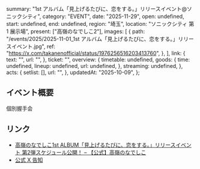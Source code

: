   summary: "1st アルバム「見上げるたびに、恋をする。」リリースイベント@ソニックシティ",
  category: "EVENT",
  date: "2025-11-29",
  open: undefined,
  start: undefined,
  end: undefined,
  region: "埼玉",
  location: "ソニックシティ 第 1 展示場",
  present: ["高嶺のなでしこ2"],
  images: [
    {
      path: "/events/2025/2025-11-01_1st アルバム「見上げるたびに、恋をする。」リリースイベント.jpg",
      ref: "https://x.com/takanenofficial/status/1976256516203413760",
    },
  ],
  link: {
    text: "",
    url: "",
  },
  ticket: "",
  overview: {
    timetable: undefined,
    goods: {
      time: undefined,
      lineup: undefined,
      url: undefined,
    },
    streaming: undefined,
  },
  acts: {
    setlist: [],
    url: "",
  },
  updatedAt: "2025-10-09",
};

## イベント概要

個別握手会

## リンク

- [高嶺のなでしこ1st ALBUM「見上げるたびに、恋をする。」リリースイベント 第2弾スケジュール公開！ – 【公式】高嶺のなでしこ](https://takanenonadeshiko.jp/?p=4419)
- [公式 X 告知](https://x.com/takanenofficial/status/1976256516203413760)
